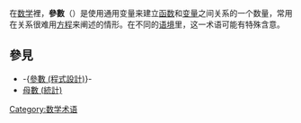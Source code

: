 {{NoteTA
|G1  = Math
}}
在[[数学|数学]]裡，'''參數'''（{{lang-en|Parameter}}）是使用通用变量来建立[[函数|函数]]和[[变量|变量]]之间关系的一个数量，常用在关系很难用[[方程|方程]]来阐述的情形。在不同的[[语境|语境]]里，这一术语可能有特殊含意。

== 參見 ==
* -{[[參數_(程式設計)|參數 (程式設計)]]}-
* [[母數_(統計)|母數 (統計)]]
{{Math-stub}}

[[Category:数学术语|Category:数学术语]]